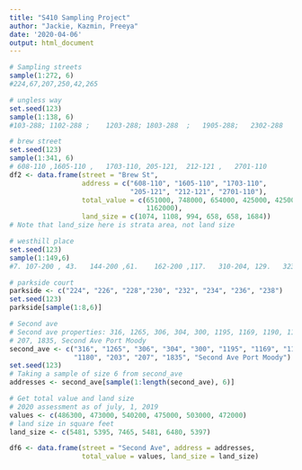 ```yaml
---
title: "S410 Sampling Project"
author: "Jackie, Kazmin, Preeya"
date: '2020-04-06'
output: html_document
---
```


```r
# Sampling streets
sample(1:272, 6)
#224,67,207,250,42,265

# ungless way
set.seed(123)
sample(1:138, 6)
#103-288; 1102-288 ;	1203-288; 1803-288  ;	1905-288;	2302-288 

# brew street
set.seed(123)
sample(1:341, 6)
# 608-110 ,1605-110 ,	1703-110, 205-121,	212-121 ,	2701-110 
df2 <- data.frame(street = "Brew St",
                  address = c("608-110", "1605-110", "1703-110",
                              "205-121", "212-121", "2701-110"),
                  total_value = c(651000, 748000, 654000, 425000, 425000,
                                  1162000),
                  land_size = c(1074, 1108, 994, 658, 658, 1684))
# Note that land_size here is strata area, not land size

# westhill place
set.seed(123)
sample(1:149,6)
#7.	107-200 , 43.	144-200 ,61.	162-200 ,117.	310-204, 129.	323-204 ,137.	331-204 

# parkside court
parkside <- c("224", "226", "228","230", "232", "234", "236", "238")
set.seed(123)
parkside[sample(1:8,6)]

# Second ave
# Second ave properties: 316, 1265, 306, 304, 300, 1195, 1169, 1190, 1180, 203,
# 207, 1835, Second Ave Port Moody
second_ave <- c("316", "1265", "306", "304", "300", "1195", "1169", "1190",
                "1180", "203", "207", "1835", "Second Ave Port Moody")
set.seed(123)
# Taking a sample of size 6 from second_ave
addresses <- second_ave[sample(1:length(second_ave), 6)]

# Get total value and land size
# 2020 assessment as of july, 1, 2019
values <- c(486300, 473000, 540200, 475000, 503000, 472000)
# land size in square feet
land_size <- c(5481, 5395, 7465, 5481, 6480, 5397)

df6 <- data.frame(street = "Second Ave", address = addresses,
                  total_value = values, land_size = land_size)
```

